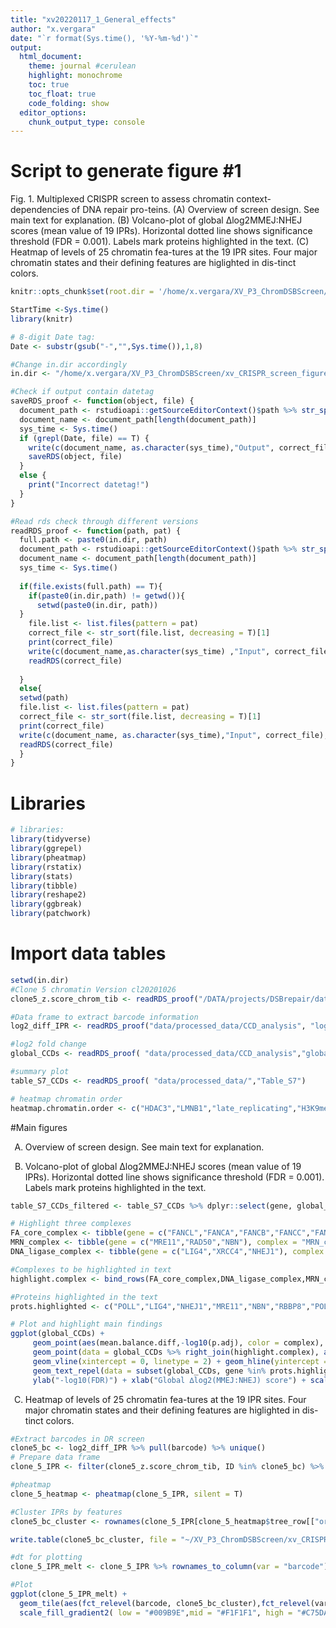 ```yaml
---
title: "xv20220117_1_General_effects"
author: "x.vergara"
date: "`r format(Sys.time(), '%Y-%m-%d')`"
output:
  html_document:
    theme: journal #cerulean
    highlight: monochrome
    toc: true
    toc_float: true
    code_folding: show
  editor_options:
    chunk_output_type: console
---
```

# Script to generate figure #1

Fig. 1. Multiplexed CRISPR screen to assess chromatin context-dependencies of DNA repair pro-teins. (A) Overview of screen design. See main text for explanation. (B) Volcano-plot of global ∆log2MMEJ:NHEJ scores (mean value of 19 IPRs). Horizontal dotted line shows significance threshold (FDR = 0.001). Labels mark proteins highlighted in the text. (C) Heatmap of levels of 25 chromatin fea-tures at the 19 IPR sites. Four major chromatin states and their defining features are higlighted in dis-tinct colors.

```r
knitr::opts_chunk$set(root.dir = '/home/x.vergara/XV_P3_ChromDSBScreen/xv_CRISPR_screen_figures/rmarkdown/xv20210920_paper_scripts/short_version/knit_html/')

StartTime <-Sys.time()
library(knitr)

# 8-digit Date tag:
Date <- substr(gsub("-","",Sys.time()),1,8)

#Change in.dir accordingly
in.dir <- "/home/x.vergara/XV_P3_ChromDSBScreen/xv_CRISPR_screen_figures/"

#Check if output contain datetag
saveRDS_proof <- function(object, file) {
  document_path <- rstudioapi::getSourceEditorContext()$path %>% str_split(pattern = "/") %>% unlist()
  document_name <- document_path[length(document_path)]
  sys_time <- Sys.time()
  if (grepl(Date, file) == T) {
    write(c(document_name, as.character(sys_time),"Output", correct_file), file = paste0(in.dir,"log"), ncolumns = 4, sep = "\t", append = T)
    saveRDS(object, file)
  }
  else {
    print("Incorrect datetag!")
  }
}

#Read rds check through different versions
readRDS_proof <- function(path, pat) {
  full.path <- paste0(in.dir, path)
  document_path <- rstudioapi::getSourceEditorContext()$path %>% str_split(pattern = "/") %>% unlist()
  document_name <- document_path[length(document_path)]
  sys_time <- Sys.time()
  
  if(file.exists(full.path) == T){
    if(paste0(in.dir,path) != getwd()){
      setwd(paste0(in.dir, path))
  }
    file.list <- list.files(pattern = pat)
    correct_file <- str_sort(file.list, decreasing = T)[1]
    print(correct_file)
    write(c(document_name,as.character(sys_time) ,"Input", correct_file), file = paste0(in.dir,"log"), ncolumns = 4, sep = "\t", append = T)
    readRDS(correct_file)
    
  }
  else{
  setwd(path)
  file.list <- list.files(pattern = pat)
  correct_file <- str_sort(file.list, decreasing = T)[1]
  print(correct_file)
  write(c(document_name, as.character(sys_time),"Input", correct_file),file = paste0(in.dir,"log"), ncolumns = 4, sep = "\t", append = T)
  readRDS(correct_file)
  }
}
```

# Libraries
```r
# libraries:
library(tidyverse)
library(ggrepel)
library(pheatmap)
library(rstatix)
library(stats)
library(tibble)
library(reshape2)
library(ggbreak)
library(patchwork)
```

# Import data tables
```r
setwd(in.dir)
#Clone 5 chromatin Version cl20201026
clone5_z.score_chrom_tib <- readRDS_proof("/DATA/projects/DSBrepair/data/R","ChIP_zscore_selection")

#Data frame to extract barcode information
log2_diff_IPR <- readRDS_proof("data/processed_data/CCD_analysis", "log2_MMEJNHEJ_differentials_chromatin_KO")

#log2 fold change
global_CCDs <- readRDS_proof( "data/processed_data/CCD_analysis","global_diff_MMEJNHEJ")

#summary plot
table_S7_CCDs <- readRDS_proof( "data/processed_data/","Table_S7")

# heatmap chromatin order
heatmap.chromatin.order <- c("HDAC3","LMNB1","late_replicating","H3K9me2","H3K9me3","HDAC1","EZH2","H3K27me3","CTCF","SMC3","m5C","HDAC2","POL2","POL2AS2","H3K36me3","TTseq","Dam","H3K79me2","H2AFZ","DNAse","H3K4me3","H4K5acK8ac","H3K4me1","H3K27ac","H3K4me2")
```

#Main figures

(A) Overview of screen design. See main text for explanation.

(B) Volcano-plot of global ∆log2MMEJ:NHEJ scores (mean value of 19 IPRs). Horizontal dotted line shows significance threshold (FDR = 0.001). Labels mark proteins highlighted in the text.
```r
table_S7_CCDs_filtered <- table_S7_CCDs %>% dplyr::select(gene, global_diff,global_p_adj) %>% distinct()

# Highlight three complexes
FA_core_complex <- tibble(gene = c("FANCL","FANCA","FANCB","FANCC","FANCE","FANCF","FANCG","FANCM","FAAP24","FAAP100","FANCD2","FANCI"), complex = "FA_proteins")
MRN_complex <- tibble(gene = c("MRE11","RAD50","NBN"), complex = "MRN_complex")
DNA_ligase_complex <- tibble(gene = c("LIG4","XRCC4","NHEJ1"), complex = "DNA_ligase_complex")

#Complexes to be highlighted in text
highlight.complex <- bind_rows(FA_core_complex,DNA_ligase_complex,MRN_complex)

#Proteins highlighted in the text
prots.highlighted <- c("POLL","LIG4","NHEJ1","MRE11","NBN","RBBP8","POLQ","RAD50","FANCA","RBX1","FANCF","FANCM","SHLD1")

# Plot and highlight main findings
ggplot(global_CCDs) + 
     geom_point(aes(mean.balance.diff,-log10(p.adj), color = complex), color = "grey60") + 
     geom_point(data = global_CCDs %>% right_join(highlight.complex), aes(mean.balance.diff,-log10(p.adj), color = complex), size = 2) + 
     geom_vline(xintercept = 0, linetype = 2) + geom_hline(yintercept = -log10(0.001), linetype = 2) +
     geom_text_repel(data = subset(global_CCDs, gene %in% prots.highlighted), aes(mean.balance.diff,-log10(p.adj), label = gene),max.overlaps = Inf, box.padding = 0.5) +
     ylab("-log10(FDR)") + xlab("Global ∆log2(MMEJ:NHEJ) score") + scale_x_continuous(breaks = c(-1,-0.5,0, 0.5,1, 1.5,2), limits = c(-1.1,2.1)) + scale_color_manual( values = c("#00635A","#C09C77","#894E13")) + scale_x_break(c(0.3,1.9), expand = F) + theme_bw() + theme(legend.position = "top")

```

(C) Heatmap of levels of 25 chromatin fea-tures at the 19 IPR sites. Four major chromatin states and their defining features are higlighted in dis-tinct colors.
```r
#Extract barcodes in DR screen
clone5_bc <- log2_diff_IPR %>% pull(barcode) %>% unique()
# Prepare data frame
clone_5_IPR <- filter(clone5_z.score_chrom_tib, ID %in% clone5_bc) %>% dplyr::select(-pool,-binsize) %>% column_to_rownames(var = "ID")

#pheatmap
clone_5_heatmap <- pheatmap(clone_5_IPR, silent = T)

#Cluster IPRs by features
clone5_bc_cluster <- rownames(clone_5_IPR[clone_5_heatmap$tree_row[["order"]],])

write.table(clone5_bc_cluster, file = "~/XV_P3_ChromDSBScreen/xv_CRISPR_screen_figures/data/processed_data/figures/xv20220927_barcode_clustering.txt")

#dt for plotting
clone_5_IPR_melt <- clone_5_IPR %>% rownames_to_column(var = "barcode") %>% melt(value.name = "chrom.z.score", var.name = "feature")

#Plot
ggplot(clone_5_IPR_melt) + 
  geom_tile(aes(fct_relevel(barcode, clone5_bc_cluster),fct_relevel(variable,heatmap.chromatin.order), fill = chrom.z.score)) +
  scale_fill_gradient2( low = "#009B9E",mid = "#F1F1F1", high = "#C75DAB")  + theme_bw() + theme(axis.text.x = element_text(angle = 90, hjust = 1, vjust = 0.5), axis.title = element_blank(), legend.position = "top") + coord_fixed(expand = F,ratio = 0.75)
```
